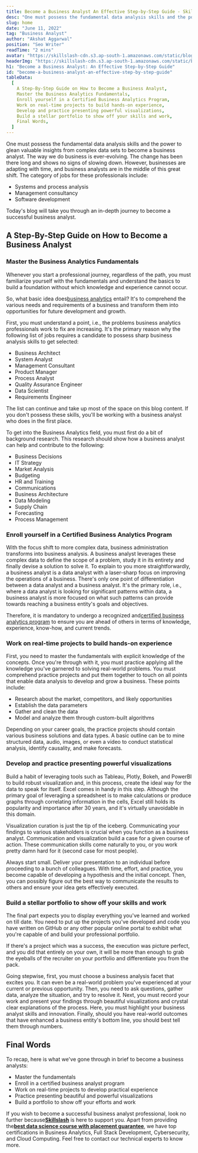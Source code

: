```yaml
---
title: Become a Business Analyst An Effective Step-by-Step Guide - Skillslash
desc: "One must possess the fundamental data analysis skills and the power to glean valuable insights to become a business analyst."
slug: home
date: "June 11, 2022"
tag: "Business Analyst"
author: "Akshat Aggarwal"
position: "Seo Writer"
readTime: "2 mins"
avatar: "https://skillslash-cdn.s3.ap-south-1.amazonaws.com/static/blog/avatar-02.webp"
headerImg: "https://skillslash-cdn.s3.ap-south-1.amazonaws.com/static/blog/Become-a-Business-Analyst-1536x1106.webp"
h1: "Become a Business Analyst: An Effective Step-by-Step Guide"
id: "become-a-business-analyst-an-effective-step-by-step-guide"
tableData:
  [
    A Step-By-Step Guide on How to Become a Business Analyst,
    Master the Business Analytics Fundamentals,
    Enroll yourself in a Certified Business Analytics Program,
    Work on real-time projects to build hands-on experience,
    Develop and practice presenting powerful visualizations,
    Build a stellar portfolio to show off your skills and work,
    Final Words,
  ]
---
```


One must possess the fundamental data analysis skills and the power to glean valuable insights from complex data sets to become a business analyst. The way we do business is ever-evolving. The change has been there long and shows no signs of slowing down. However, businesses are adapting with time, and business analysts are in the middle of this great shift. The category of jobs for these professionals include:

- Systems and process analysis
- Management consultancy
- Software development

Today&#39;s blog will take you through an in-depth journey to become a successful business analyst.

## **A Step-By-Step Guide on How to Become a Business Analyst**

### **Master the Business Analytics Fundamentals**

Whenever you start a professional journey, regardless of the path, you must familiarize yourself with the fundamentals and understand the basics to build a foundation without which knowledge and experience cannot occur.

So, what basic idea does[business analytics](https://www.techtarget.com/searchbusinessanalytics/definition/business-analytics-BA) entail? It&#39;s to comprehend the various needs and requirements of a business and transform them into opportunities for future development and growth.

First, you must understand a point, i.e., the problems business analytics professionals work to fix are increasing. It&#39;s the primary reason why the following list of jobs requires a candidate to possess sharp business analysis skills to get selected:

- Business Architect
- System Analyst
- Management Consultant
- Product Manager
- Process Analyst
- Quality Assurance Engineer
- Data Scientist
- Requirements Engineer

The list can continue and take up most of the space on this blog content. If you don&#39;t possess these skills, you&#39;ll be working with a business analyst who does in the first place.

To get into the Business Analytics field, you must first do a bit of background research. This research should show how a business analyst can help and contribute to the following:

- Business Decisions
- IT Strategy
- Market Analysis
- Budgeting
- HR and Training
- Communications
- Business Architecture
- Data Modeling
- Supply Chain
- Forecasting
- Process Management

### **Enroll yourself in a Certified Business Analytics Program**

With the focus shift to more complex data, business administration transforms into business analysis. A business analyst leverages these complex data to define the scope of a problem, study it in its entirety and finally devise a solution to solve it. To explain to you more straightforwardly, a business analyst is a data analyst with a laser-sharp focus on improving the operations of a business. There&#39;s only one point of differentiation between a data analyst and a business analyst. It&#39;s the primary role, i.e., where a data analyst is looking for significant patterns within data, a business analyst is more focused on what such patterns can provide towards reaching a business entity&#39;s goals and objectives.

Therefore, it is mandatory to undergo a recognized and[certified business analytics program](https://skillslash.com/business-analytics-course-with-certification/) to ensure you are ahead of others in terms of knowledge, experience, know-how, and current trends.

### **Work on real-time projects to build hands-on experience**

First, you need to master the fundamentals with explicit knowledge of the concepts. Once you&#39;re through with it, you must practice applying all the knowledge you&#39;ve garnered to solving real-world problems. You must comprehend practice projects and put them together to touch on all points that enable data analysis to develop and grow a business. These points include:

- Research about the market, competitors, and likely opportunities
- Establish the data parameters
- Gather and clean the data
- Model and analyze them through custom-built algorithms

Depending on your career goals, the practice projects should contain various business solutions and data types. A basic outline can be to mine structured data, audio, images, or even a video to conduct statistical analysis, identify causality, and make forecasts.

### **Develop and practice presenting powerful visualizations**

Build a habit of leveraging tools such as Tableau, Plotly, Bokeh, and PowerBI to build robust visualization and, in this process, create the ideal way for the data to speak for itself. Excel comes in handy in this step. Although the primary goal of leveraging a spreadsheet is to make calculations or produce graphs through correlating information in the cells, Excel still holds its popularity and importance after 30 years, and it&#39;s virtually unavoidable in this domain.

Visualization curation is just the tip of the iceberg. Communicating your findings to various stakeholders is crucial when you function as a business analyst. Communication and visualization build a case for a given course of action. These communication skills come naturally to you, or you work pretty damn hard for it (second case for most people).

Always start small. Deliver your presentation to an individual before proceeding to a bunch of colleagues. With time, effort, and practice, you become capable of developing a hypothesis and the initial concept. Then, you can possibly figure out the best way to communicate the results to others and ensure your idea gets effectively executed.

### **Build a stellar portfolio to show off your skills and work**

The final part expects you to display everything you&#39;ve learned and worked on till date. You need to put up the projects you&#39;ve developed and code you have written on GitHub or any other popular online portal to exhibit what you&#39;re capable of and build your professional portfolio.

If there&#39;s a project which was a success, the execution was picture perfect, and you did that entirely on your own, it will be more than enough to grab the eyeballs of the recruiter on your portfolio and differentiate you from the pack.

Going stepwise, first, you must choose a business analysis facet that excites you. It can even be a real-world problem you&#39;ve experienced at your current or previous opportunity. Then, you need to ask questions, gather data, analyze the situation, and try to resolve it. Next, you must record your work and present your findings through beautiful visualizations and crystal clear explanations of the process. Here, you must highlight your business analyst skills and innovation. Finally, should you have real-world outcomes that have enhanced a business entity&#39;s bottom line, you should best tell them through numbers.

## Final Words

To recap, here is what we&#39;ve gone through in brief to become a business analysts:

- Master the fundamentals
- Enroll in a certified business analyst program
- Work on real-time projects to develop practical experience
- Practice presenting beautiful and powerful visualizations
- Build a portfolio to show off your efforts and work

If you wish to become a successful business analyst professional, look no further because[**Skillslash**](https://skillslash.com/) is here to support you. Apart from providing the[**best data science course with placement guarantee**](https://skillslash.com/data-science-course-in-bangalore/), we have top certifications in Business Analytics, Full Stack Development, Cybersecurity, and Cloud Computing. Feel free to contact our technical experts to know more.
